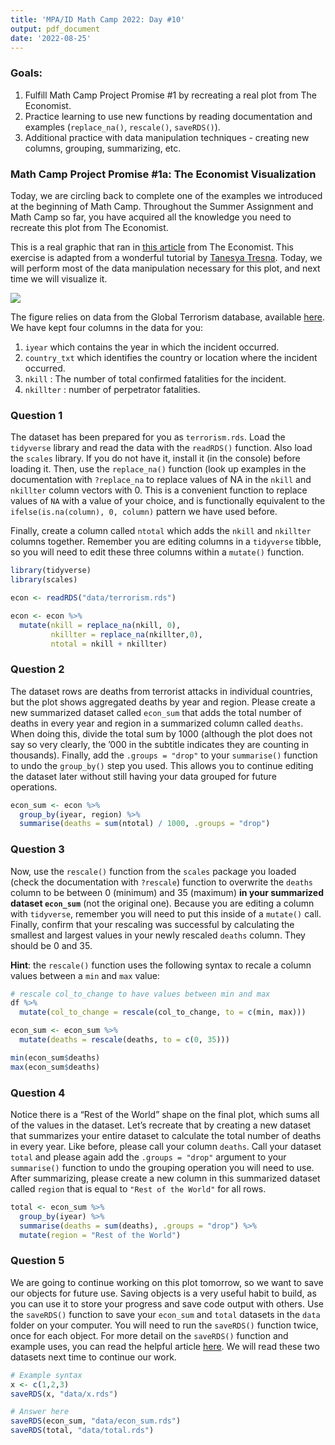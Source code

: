 ```yaml
---
title: 'MPA/ID Math Camp 2022: Day #10'
output: pdf_document
date: '2022-08-25'
---
```


### Goals:

1.  Fulfill Math Camp Project Promise #1 by recreating a real plot from The Economist.
2.  Practice learning to use new functions by reading documentation and examples (`replace_na()`, `rescale()`, `saveRDS()`).
3.  Additional practice with data manipulation techniques - creating new columns, grouping, summarizing, etc.

### Math Camp Project Promise #1a: The Economist Visualization

Today, we are circling back to complete one of the examples we introduced at the beginning of Math Camp. Throughout the Summer Assignment and Math Camp so far, you have acquired all the knowledge you need to recreate this plot from The Economist.

This is a real graphic that ran in [this article](https://www.economist.com/graphic-detail/2015/11/18/the-plague-of-global-terrorism) from The Economist. This exercise is adapted from a wonderful tutorial by [Tanesya Tresna](https://rpubs.com/tangerine/economist-plot). Today, we will perform most of the data manipulation necessary for this plot, and next time we will visualize it.

![](data/econ_picture.png)

The figure relies on data from the Global Terrorism database, available [here](https://www.start.umd.edu/gtd/). We have kept four columns in the data for you:

1.  `iyear` which contains the year in which the incident occurred.
2.  `country_txt` which identifies the country or location where the incident occurred.
3.  `nkill` : The number of total confirmed fatalities for the incident.
4.  `nkillter` : number of perpetrator fatalities.

### Question 1

The dataset has been prepared for you as `terrorism.rds`. Load the `tidyverse` library and read the data with the `readRDS()` function. Also load the `scales` library. If you do not have it, install it (in the console) before loading it. Then, use the `replace_na()` function (look up examples in the documentation with `?replace_na` to replace values of NA in the `nkill` and `nkillter` column vectors with 0. This is a convenient function to replace values of `NA` with a value of your choice, and is functionally equivalent to the `ifelse(is.na(column), 0, column)` pattern we have used before.

Finally, create a column called `ntotal` which adds the `nkill` and `nkillter` columns together. Remember you are editing columns in a `tidyverse` tibble, so you will need to edit these three columns within a `mutate()` function.

```r
library(tidyverse)
library(scales)

econ <- readRDS("data/terrorism.rds")

econ <- econ %>% 
  mutate(nkill = replace_na(nkill, 0),
         nkillter = replace_na(nkillter,0),
         ntotal = nkill + nkillter)
```

### Question 2

The dataset rows are deaths from terrorist attacks in individual countries, but the plot shows aggregated deaths by year and region. Please create a new summarized dataset called `econ_sum` that adds the total number of deaths in every year and region in a summarized column called `deaths`. When doing this, divide the total sum by 1000 (although the plot does not say so very clearly, the '000 in the subtitle indicates they are counting in thousands). Finally, add the `.groups = "drop"` to your `summarise()` function to undo the `group_by()` step you used. This allows you to continue editing the dataset later without still having your data grouped for future operations.

```r
econ_sum <- econ %>% 
  group_by(iyear, region) %>% 
  summarise(deaths = sum(ntotal) / 1000, .groups = "drop")
```

### Question 3

Now, use the `rescale()` function from the `scales` package you loaded (check the documentation with `?rescale`) function to overwrite the `deaths` column to be between 0 (minimum) and 35 (maximum) **in your summarized dataset `econ_sum`** (not the original one). Because you are editing a column with `tidyverse`, remember you will need to put this inside of a `mutate()` call. Finally, confirm that your rescaling was successful by calculating the smallest and largest values in your newly rescaled `deaths` column. They should be 0 and 35.

**Hint**: the `rescale()` function uses the following syntax to recale a column values between a `min` and `max` value:

```r
# rescale col_to_change to have values between min and max
df %>% 
  mutate(col_to_change = rescale(col_to_change, to = c(min, max)))
```

```r
econ_sum <- econ_sum %>% 
  mutate(deaths = rescale(deaths, to = c(0, 35)))

min(econ_sum$deaths)
max(econ_sum$deaths)
```

### Question 4

Notice there is a "Rest of the World" shape on the final plot, which sums all of the values in the dataset. Let's recreate that by creating a new dataset that summarizes your entire dataset to calculate the total number of deaths in every year. Like before, please call your column `deaths`. Call your dataset `total` and please again add the `.groups = "drop"` argument to your `summarise()` function to undo the grouping operation you will need to use. After summarizing, please create a new column in this summarized dataset called `region` that is equal to `"Rest of the World"` for all rows.

```r
total <- econ_sum %>% 
  group_by(iyear) %>% 
  summarise(deaths = sum(deaths), .groups = "drop") %>% 
  mutate(region = "Rest of the World")
```

### Question 5

We are going to continue working on this plot tomorrow, so we want to save our objects for future use. Saving objects is a very useful habit to build, as you can use it to store your progress and save code output with others. Use the `saveRDS()` function to save your `econ_sum` and `total` datasets in the `data` folder on your computer. You will need to run the `saveRDS()` function twice, once for each object. For more detail on the `saveRDS()` function and example uses, you can read the helpful article [here](http://www.sthda.com/english/wiki/saving-data-into-r-data-format-rds-and-rdata). We will read these two datasets next time to continue our work.

```r
# Example syntax
x <- c(1,2,3)
saveRDS(x, "data/x.rds")
```

```r
# Answer here
saveRDS(econ_sum, "data/econ_sum.rds")
saveRDS(total, "data/total.rds")
```
